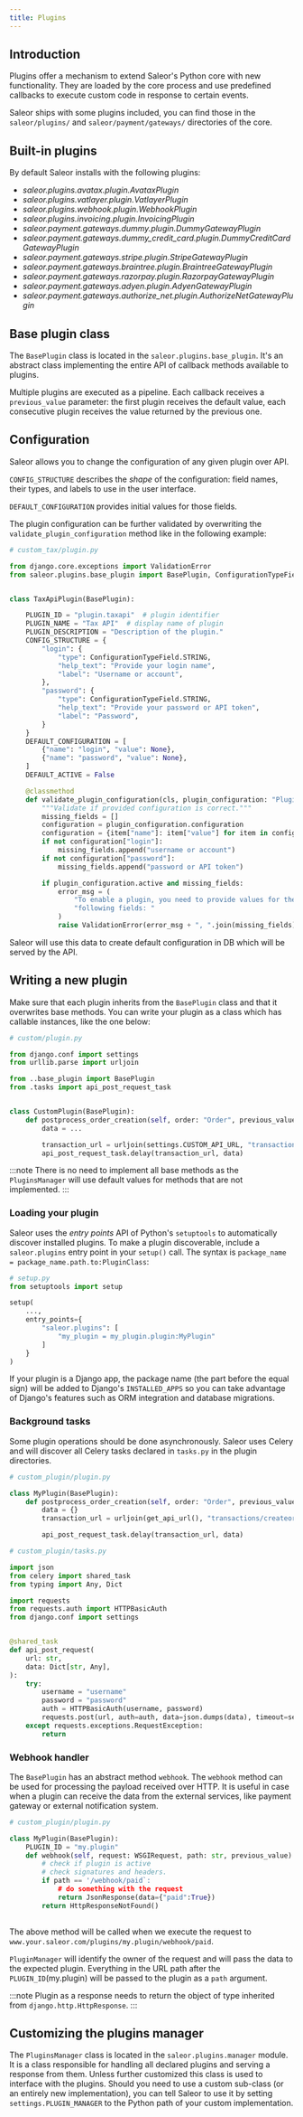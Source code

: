 ```yaml
---
title: Plugins
---
```


## Introduction

Plugins offer a mechanism to extend Saleor's Python core with new functionality. They are loaded by the core process and use predefined callbacks to execute custom code in response to certain events.

Saleor ships with some plugins included, you can find those in the `saleor/plugins/` and `saleor/payment/gateways/` directories of the core.

## Built-in plugins

By default Saleor installs with the following plugins:

- *saleor.plugins.avatax.plugin.AvataxPlugin*
- *saleor.plugins.vatlayer.plugin.VatlayerPlugin*
- *saleor.plugins.webhook.plugin.WebhookPlugin*
- *saleor.plugins.invoicing.plugin.InvoicingPlugin*
- *saleor.payment.gateways.dummy.plugin.DummyGatewayPlugin*
- *saleor.payment.gateways.dummy_credit_card.plugin.DummyCreditCardGatewayPlugin*
- *saleor.payment.gateways.stripe.plugin.StripeGatewayPlugin*
- *saleor.payment.gateways.braintree.plugin.BraintreeGatewayPlugin*
- *saleor.payment.gateways.razorpay.plugin.RazorpayGatewayPlugin*
- *saleor.payment.gateways.adyen.plugin.AdyenGatewayPlugin*
- *saleor.payment.gateways.authorize_net.plugin.AuthorizeNetGatewayPlugin*


## Base plugin class

The `BasePlugin` class is located in the `saleor.plugins.base_plugin`. It's an abstract class implementing the entire API of callback methods available to plugins.

Multiple plugins are executed as a pipeline. Each callback receives a `previous_value` parameter: the first plugin receives the default value, each consecutive plugin receives the value returned by the previous one.

## Configuration

Saleor allows you to change the configuration of any given plugin over API.

`CONFIG_STRUCTURE` describes the *shape* of the configuration: field names, their types, and labels to use in the user interface.

`DEFAULT_CONFIGURATION` provides initial values for those fields.

The plugin configuration can be further validated by overwriting the `validate_plugin_configuration` method like in the following example:

```python
# custom_tax/plugin.py

from django.core.exceptions import ValidationError
from saleor.plugins.base_plugin import BasePlugin, ConfigurationTypeField


class TaxApiPlugin(BasePlugin):

    PLUGIN_ID = "plugin.taxapi"  # plugin identifier
    PLUGIN_NAME = "Tax API"  # display name of plugin
    PLUGIN_DESCRIPTION = "Description of the plugin."
    CONFIG_STRUCTURE = {
        "login": {
            "type": ConfigurationTypeField.STRING,
            "help_text": "Provide your login name",
            "label": "Username or account",
        },
        "password": {
            "type": ConfigurationTypeField.STRING,
            "help_text": "Provide your password or API token",
            "label": "Password",
        }
    }
    DEFAULT_CONFIGURATION = [
        {"name": "login", "value": None},
        {"name": "password", "value": None},
    ]
    DEFAULT_ACTIVE = False

    @classmethod
    def validate_plugin_configuration(cls, plugin_configuration: "PluginConfiguration"):
        """Validate if provided configuration is correct."""
        missing_fields = []
        configuration = plugin_configuration.configuration
        configuration = {item["name"]: item["value"] for item in configuration}
        if not configuration["login"]:
            missing_fields.append("username or account")
        if not configuration["password"]:
            missing_fields.append("password or API token")

        if plugin_configuration.active and missing_fields:
            error_msg = (
                "To enable a plugin, you need to provide values for the "
                "following fields: "
            )
            raise ValidationError(error_msg + ", ".join(missing_fields))
```

Saleor will use this data to create default configuration in DB which will be served by the API.

## Writing a new plugin

Make sure that each plugin inherits from the `BasePlugin` class and that it overwrites base methods.
You can write your plugin as a class which has callable instances, like the one below:

```python
# custom/plugin.py

from django.conf import settings
from urllib.parse import urljoin

from ..base_plugin import BasePlugin
from .tasks import api_post_request_task


class CustomPlugin(BasePlugin):
    def postprocess_order_creation(self, order: "Order", previous_value: Any):
        data = ...

        transaction_url = urljoin(settings.CUSTOM_API_URL, "transactions/createoradjust")
        api_post_request_task.delay(transaction_url, data)
```

:::note
There is no need to implement all base methods as the `PluginsManager` will use default values for methods that are not implemented.
:::

### Loading your plugin

Saleor uses the *entry points* API of Python's `setuptools` to automatically discover installed plugins. To make a plugin discoverable, include a `saleor.plugins` entry point in your `setup()` call. The syntax is `package_name = package_name.path.to:PluginClass`:

```python
# setup.py
from setuptools import setup

setup(
    ...,
    entry_points={
        "saleor.plugins": [
            "my_plugin = my_plugin.plugin:MyPlugin"
        ]
    }
)
```

If your plugin is a Django app, the package name (the part before the equal sign) will be added to Django's `INSTALLED_APPS` so you can take advantage of Django's features such as ORM integration and database migrations.

### Background tasks

Some plugin operations should be done asynchronously. Saleor uses Celery and will discover all Celery tasks declared in `tasks.py` in the plugin directories.

```python
# custom_plugin/plugin.py

class MyPlugin(BasePlugin):
    def postprocess_order_creation(self, order: "Order", previous_value: Any):
        data = {}
        transaction_url = urljoin(get_api_url(), "transactions/createoradjust")

        api_post_request_task.delay(transaction_url, data)
```

```python
# custom_plugin/tasks.py

import json
from celery import shared_task
from typing import Any, Dict

import requests
from requests.auth import HTTPBasicAuth
from django.conf import settings


@shared_task
def api_post_request(
    url: str,
    data: Dict[str, Any],
):
    try:
        username = "username"
        password = "password"
        auth = HTTPBasicAuth(username, password)
        requests.post(url, auth=auth, data=json.dumps(data), timeout=settings.TIMEOUT)
    except requests.exceptions.RequestException:
        return
```
### Webhook handler

The `BasePlugin` has an abstract method `webhook`. The `webhook` method can be used for processing the payload received over HTTP. It is useful in case when a plugin can receive the data from the external services, like payment gateway or external notification system.

```python
# custom_plugin/plugin.py

class MyPlugin(BasePlugin):
    PLUGIN_ID = "my.plugin"
    def webhook(self, request: WSGIRequest, path: str, previous_value) -> HttpResponse:
        # check if plugin is active
        # check signatures and headers.
        if path == '/webhook/paid`:
            # do something with the request
            return JsonResponse(data={"paid":True})
        return HttpResponseNotFound()
        
```

The above method will be called when we execute the request to `www.your.saleor.com/plugins/my.plugin/webhook/paid`.

`PluginManager` will identify the owner of the request and will pass the data to the expected plugin. Everything in the URL path after the `PLUGIN_ID`(my.plugin) will be passed to the plugin as a `path` argument. 

:::note
Plugin as a response needs to return the object of type inherited from `django.http.HttpResponse`.
:::


## Customizing the plugins manager

The `PluginsManager` class is located in the `saleor.plugins.manager` module. It is a class responsible for handling all declared plugins and serving a response from them. Unless further customized this class is used to interface with the plugins. Should you need to use a custom sub-class (or an entirely new implementation), you can tell Saleor to use it by setting `settings.PLUGIN_MANAGER` to the Python path of your custom implementation.
